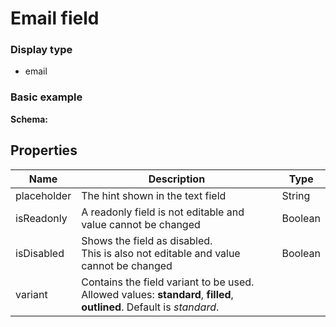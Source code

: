 
# Email field

### Display type

- email

### Basic example

<EmailField />

**Schema:**

<SchemaViewer value={schema} />

## Properties

| Name        | Description                                                                                                                | Type    |
| ----------- | -------------------------------------------------------------------------------------------------------------------------- | ------- |
| placeholder | The hint shown in the text field                                                                                           | String  |
| isReadonly  | A readonly field is not editable and value cannot be changed                                                               | Boolean |
| isDisabled  | Shows the field as disabled.<br/> This is also not editable and value cannot be changed                                    | Boolean |
| variant     | Contains the field variant to be used. <br/>Allowed values: **standard**, **filled**, **outlined**. Default is _standard_. |

<CommonProperties />
